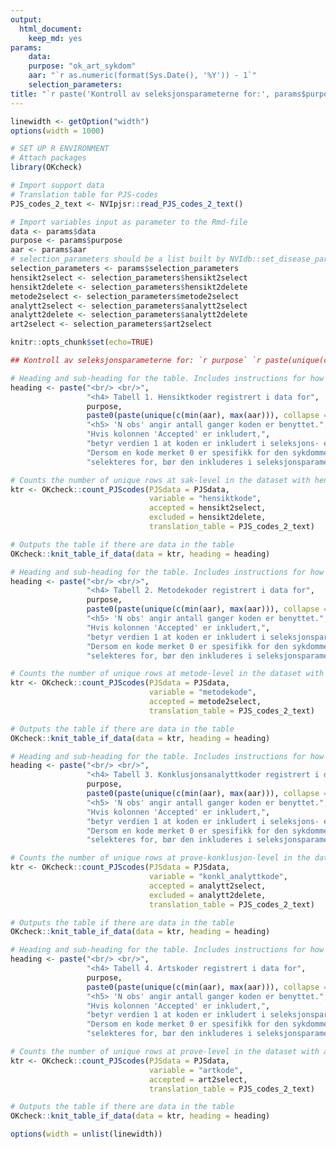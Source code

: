 ```yaml
---
output:
  html_document:
    keep_md: yes
params: 
    data: 
    purpose: "ok_art_sykdom"
    aar: "`r as.numeric(format(Sys.Date(), '%Y')) - 1`"
    selection_parameters: 
title: "`r paste('Kontroll av seleksjonsparameterne for:', params$purpose, paste(unique(c(min(params$aar), max(params$aar))),  collapse = ' - '))`"
---
```

```r
linewidth <- getOption("width")
options(width = 1000)
```

```r
# SET UP R ENVIRONMENT
# Attach packages
library(OKcheck)

# Import support data
# Translation table for PJS-codes
PJS_codes_2_text <- NVIpjsr::read_PJS_codes_2_text()

# Import variables input as parameter to the Rmd-file
data <- params$data
purpose <- params$purpose
aar <- params$aar
# selection_parameters should be a list built by NVIdb::set_disease_parameters or built similarly manually
selection_parameters <- params$selection_parameters
hensikt2select <- selection_parameters$hensikt2select
hensikt2delete <- selection_parameters$hensikt2delete
metode2select <- selection_parameters$metode2select
analytt2select <- selection_parameters$analytt2select
analytt2delete <- selection_parameters$analytt2delete
art2select <- selection_parameters$art2select

knitr::opts_chunk$set(echo=TRUE)
```

```r
## Kontroll av seleksjonsparameterne for: `r purpose` `r paste(unique(c(min(aar), max(aar))), collapse = " - ")` per `r format(Sys.Date(), "%d.%m.%Y")`

```

<!-- Count hensiktkoder -->
```r
# Heading and sub-heading for the table. Includes instructions for how to interpret the table
heading <- paste("<br/> <br/>",
                 "<h4> Tabell 1. Hensiktkoder registrert i data for", 
                 purpose, 
                 paste0(paste(unique(c(min(aar), max(aar))), collapse = " - "), ". </h4>"), 
                 "<h5> 'N obs' angir antall ganger koden er benyttet.",
                 "Hvis kolonnen 'Accepted' er inkludert,",
                 "betyr verdien 1 at koden er inkludert i seleksjons- eller eksklusjonsparametrene.",
                 "Dersom en kode merket 0 er spesifikk for den sykdommen/infeksjonen som det",
                 "selekteres for, bør den inkluderes i seleksjonsparametrene. </h5>")

# Counts the number of unique rows at sak-level in the dataset with hensiktkode
ktr <- OKcheck::count_PJScodes(PJSdata = PJSdata, 
                               variable = "hensiktkode", 
                               accepted = hensikt2select,
                               excluded = hensikt2delete,
                               translation_table = PJS_codes_2_text)

# Outputs the table if there are data in the table
OKcheck::knit_table_if_data(data = ktr, heading = heading)
```

<!-- Count metodekoder -->
```r
# Heading and sub-heading for the table. Includes instructions for how to interpret the table
heading <- paste("<br/> <br/>",
                 "<h4> Tabell 2. Metodekoder registrert i data for",  
                 purpose, 
                 paste0(paste(unique(c(min(aar), max(aar))), collapse = " - "), ". </h4>"), 
                 "<h5> 'N obs' angir antall ganger koden er benyttet.",
                 "Hvis kolonnen 'Accepted' er inkludert,",
                 "betyr verdien 1 at koden er inkludert i seleksjonsparametrene.",
                 "Dersom en kode merket 0 er spesifikk for den sykdommen/infeksjonen som det",
                 "selekteres for, bør den inkluderes i seleksjonsparametrene. </h5>")

# Counts the number of unique rows at metode-level in the dataset with metodekode
ktr <- OKcheck::count_PJScodes(PJSdata = PJSdata, 
                               variable = "metodekode", 
                               accepted = metode2select,
                               translation_table = PJS_codes_2_text)

# Outputs the table if there are data in the table
OKcheck::knit_table_if_data(data = ktr, heading = heading)
```

<!-- Count konklusjonsanalyttkoder -->
```r
# Heading and sub-heading for the table. Includes instructions for how to interpret the table
heading <- paste("<br/> <br/>",
                 "<h4> Tabell 3. Konklusjonsanalyttkoder registrert i data for",  
                 purpose, 
                 paste0(paste(unique(c(min(aar), max(aar))), collapse = " - "), ". </h4>"), 
                 "<h5> 'N obs' angir antall ganger koden er benyttet.",
                 "Hvis kolonnen 'Accepted' er inkludert,",
                 "betyr verdien 1 at koden er inkludert i seleksjons- eller eksklusjonsparametrene.",
                 "Dersom en kode merket 0 er spesifikk for den sykdommen/infeksjonen som det",
                 "selekteres for, bør den inkluderes i seleksjonsparametrene. </h5>")

# Counts the number of unique rows at prove-konklusjon-level in the dataset with konklusjonsanalyttkode
ktr <- OKcheck::count_PJScodes(PJSdata = PJSdata,
                               variable = "konkl_analyttkode",
                               accepted = analytt2select, 
                               excluded = analytt2delete,
                               translation_table = PJS_codes_2_text)

# Outputs the table if there are data in the table
OKcheck::knit_table_if_data(data = ktr, heading = heading)

```

<!-- Count artkoder -->
```r
# Heading and sub-heading for the table. Includes instructions for how to interpret the table
heading <- paste("<br/> <br/>",
                 "<h4> Tabell 4. Artskoder registrert i data for",  
                 purpose, 
                 paste0(paste(unique(c(min(aar), max(aar))), collapse = " - "), ". </h4>"), 
                 "<h5> 'N obs' angir antall ganger koden er benyttet.",
                 "Hvis kolonnen 'Accepted' er inkludert,",
                 "betyr verdien 1 at koden er inkludert i seleksjonsparametrene.",
                 "Dersom en kode merket 0 er spesifikk for den sykdommen/infeksjonen som det",
                 "selekteres for, bør den inkluderes i seleksjonsparametrene. </h5>")

# Counts the number of unique rows at prove-level in the dataset with artkode
ktr <- OKcheck::count_PJScodes(PJSdata = PJSdata,
                               variable = "artkode",
                               accepted = art2select,
                               translation_table = PJS_codes_2_text)

# Outputs the table if there are data in the table
OKcheck::knit_table_if_data(data = ktr, heading = heading)

```

```r
options(width = unlist(linewidth))
```


